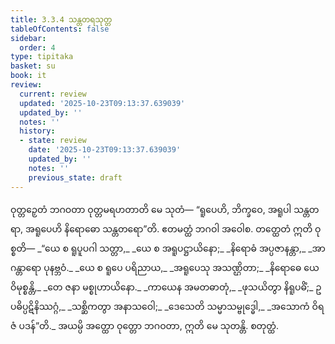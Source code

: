 ```yaml
---
title: 3.3.4 သန္တတရသုတ္တ
tableOfContents: false
sidebar:
  order: 4
type: tipitaka
basket: su
book: it
review:
  current: review
  updated: '2025-10-23T09:13:37.639039'
  updated_by: ''
  notes: ''
  history:
  - state: review
    date: '2025-10-23T09:13:37.639039'
    updated_by: ''
    notes: ''
    previous_state: draft
---
```



<ReviewStatus review={frontmatter.review} showDetails={true} />

<HypothesisAnnotation frontmatter={frontmatter} />

<DynamicBreadcrumb />

<Division number="73" book="it" e="ch" v="18" p="238">

<Paragraph number="471" book="it">
ဝုတ္တဉှေတံ ဘဂဝတာ ဝုတ္တမရဟတာတိ မေ သုတံ—
</Paragraph>

<Paragraph number="472" book="it">
“ရူပေဟိ, ဘိက္ခဝေ, အရူပါ သန္တတရာ, အရူပေဟိ နိရောဓော သန္တတရော”တိ. ဧတမတ္ထံ ဘဂဝါ အဝေါစ. တတ္ထေတံ ဣတိ ဝုစ္စတိ—
</Paragraph>

<Paragraph number="473" type="verses" book="it">
_“ယေ စ ရူပူပဂါ သတ္တာ,_  
_ယေ စ အရူပဋ္ဌာယိနော;_  
_နိရောဓံ အပ္ပဇာနန္တာ,_  
_အာဂန္တာရော ပုနဗ္ဘဝံ._  

</Paragraph>

<Paragraph number="474" type="verses" book="it">
_ယေ စ ရူပေ ပရိညာယ,_  
_အရူပေသု အသဏ္ဌိတာ;_  
_နိရောဓေ ယေ ဝိမုစ္စန္တိ,_  
_တေ ဇနာ မစ္စုဟာယိနော._  

</Paragraph>

<Paragraph number="475" type="verses" book="it">
_ကာယေန အမတဓာတုံ,_  
_ဖုသယိတွာ နိရူပဓိံ;_  
ဥပဓိပ္ပဋိနိဿဂ္ဂံ,_  
_သစ္ဆိကတွာ အနာသဝေါ;_  
_ဒေသေတိ သမ္မာသမ္ဗုဒ္ဓေါ,_  
_အသောကံ ဝိရဇံ ပဒန်”တိ._  

</Paragraph>

<Paragraph number="476" book="it">
အယမ္ပိ အတ္ထော ဝုတ္တော ဘဂဝတာ, ဣတိ မေ သုတန္တိ.

</Paragraph>
</Division>

<Paragraph number="477" type="center" book="it">
စတုတ္ထံ.
</Paragraph>